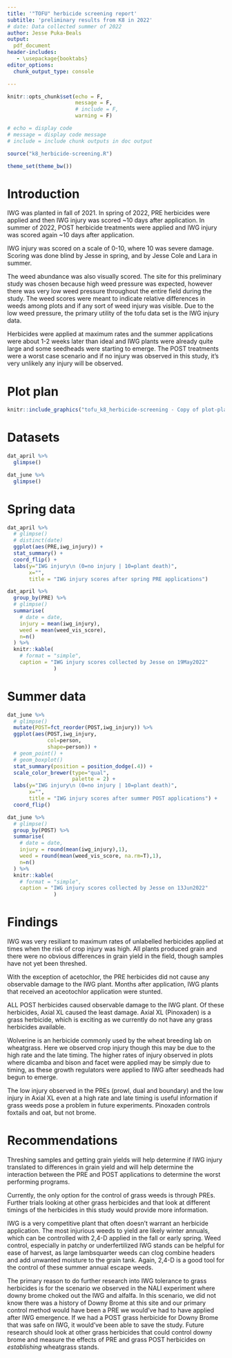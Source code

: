 ```yaml
---
title: '"TOFU" herbicide screening report'
subtitle: 'preliminary results from K8 in 2022'
# date: Data collected summer of 2022
author: Jesse Puka-Beals
output:
  pdf_document
header-includes:
   - \usepackage{booktabs}
editor_options: 
  chunk_output_type: console

---
```


```r
knitr::opts_chunk$set(echo = F,
                      message = F,
                      # include = F, 
                      warning = F)

# echo = display code
# message = display code message
# include = include chunk outputs in doc output

source("k8_herbicide-screening.R")

theme_set(theme_bw())

```


# Introduction

IWG was planted in fall of 2021. 
In spring of 2022, PRE herbicides were applied and then IWG injury was scored ~10 days after application. 
In summer of 2022, POST herbicide treatments were applied and IWG injury was scored again ~10 days after application. 

IWG injury was scored on a scale of 0-10, where 10 was severe damage. Scoring was done blind by Jesse in spring, and by Jesse Cole and Lara in summer. 

The weed abundance was also visually scored. The site for this preliminary study was chosen because high weed pressure was expected, however there was very low weed pressure throughout the entire field during the study. 
The weed scores were meant to indicate relative differences in weeds among plots and if any sort of weed injury was visible. Due to the low weed pressure, the primary utility of the tofu data set is the IWG injury data. 

Herbicides were applied at maximum rates and the summer applications were about 1-2 weeks later than ideal and IWG plants were already quite large and some seedheads were starting to emerge. 
The POST treatments were a worst case scenario and if no injury was observed in this study, it's very unlikely any injury will be observed. 

\newpage
# Plot plan

```r
knitr::include_graphics("tofu_k8_herbicide-screening - Copy of plot-plan.pdf")
```

\newpage
# Datasets

```r
dat_april %>% 
  glimpse()

dat_june %>% 
  glimpse()

```

\newpage
# Spring data

```r
dat_april %>% 
  # glimpse()
  # distinct(date)
  ggplot(aes(PRE,iwg_injury)) +
  stat_summary() +
  coord_flip() +
  labs(y="IWG injury\n (0=no injury | 10=plant death)",
       x="", 
       title = "IWG injury scores after spring PRE applications") 

```

```r
dat_april %>% 
  group_by(PRE) %>% 
  # glimpse()
  summarise(
    # date = date,
    injury = mean(iwg_injury),
    weed = mean(weed_vis_score),
    n=n()
  ) %>% 
  knitr::kable(
    # format = "simple",
    caption = "IWG injury scores collected by Jesse on 19May2022"
               )
```

\newpage
# Summer data

```r
dat_june %>% 
  # glimpse()
  mutate(POST=fct_reorder(POST,iwg_injury)) %>% 
  ggplot(aes(POST,iwg_injury,
             col=person,
             shape=person)) +
  # geom_point() +
  # geom_boxplot()
  stat_summary(position = position_dodge(.4)) +
  scale_color_brewer(type="qual",
                     palette = 2) +
  labs(y="IWG injury\n (0=no injury | 10=plant death)",
       x="", 
       title = "IWG injury scores after summer POST applications") +
  coord_flip() 

```

```r
dat_june %>% 
  # glimpse()
  group_by(POST) %>%
  summarise(
    # date = date,
    injury = round(mean(iwg_injury),1),
    weed = round(mean(weed_vis_score, na.rm=T),1),
    n=n()
  ) %>% 
  knitr::kable(
    # format = "simple",
    caption = "IWG injury scores collected by Jesse on 13Jun2022"
               )
```

\newpage
# Findings

IWG was very resiliant to maximum rates of unlabelled herbicides applied at times when the risk of crop injury was high. All plants produced grain and there were no obvious differences in grain yield in the field, though samples have not yet been threshed. 

With the exception of acetochlor, the PRE herbicides did not cause any observable damage to the IWG plant. Months after application, IWG plants that received an aceotochlor application were stunted. 

ALL POST herbicides caused observable damage to the IWG plant. Of these herbicides, Axial XL caused the least damage. Axial XL (Pinoxaden) is a grass herbicide, which is exciting as we currently do not have any grass herbicides available. 

Wolverine is an herbicide commonly used by the wheat breeding lab on wheatgrass. Here we observed crop injury though this may be due to the high rate and the late timing. The higher rates of injury observed in plots where dicamba and bison and facet were applied may be simply due to timing, as these growth regulators were applied to IWG after seedheads had begun to emerge. 

The low injury observed in the PREs (prowl, dual and boundary) and the low injury in Axial XL even at a high rate and late timing is useful information if grass weeds pose a problem in future experiments. Pinoxaden controls foxtails and oat, but not brome.

# Recommendations

Threshing samples and getting grain yields will help determine if IWG injury translated to differences in grain yield and will help determine the interaction between the PRE and POST applications to determine the worst performing programs. 

Currently, the only option for the control of grass weeds is through PREs. Further trials looking at other grass herbicides and that look at different timings of the herbicides in this study would provide more information. 

IWG is a very competitive plant that often doesn't warrant an herbicide application. The most injurious weeds to yield are likely winter annuals, which can be controlled with 2,4-D applied in the fall or early spring. Weed control, especially in patchy or underfertilized IWG stands can be helpful for ease of harvest, as large lambsquarter weeds can clog combine headers and add unwanted moisture to the grain tank. Again, 2,4-D is a good tool for the control of these summer annual escape weeds. 

The primary reason to do further research into IWG tolerance to grass herbicides is for the  scenario we observed in the NALI experiment where downy brome choked out the IWG and alfalfa. In this scenario, we did not know there was a history of Downy Brome at this site and our primary control method would have been a PRE we would've had to have applied after IWG emergence. If we had a POST grass herbicide for Downy Brome that was safe on IWG, it would've been able to save the study. Future research should look at other grass herbicides that could control downy brome and measure the effects of PRE and grass POST herbicides on *establishing* wheatgrass stands. 
